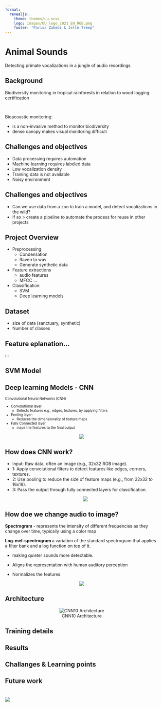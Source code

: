 ```yaml
--- 
format: 
  revealjs:
    theme: themes/uu.scss
    logo: images/UU_logo_2021_EN_RGB.png
    footer: "Parisa Zahedi & Jelle Treep"
---
```


# Animal Sounds {data-background-color="#FFCD00"}

::: {.r-stack}
Detecting primate vocalizations in a jungle of audio recordings
:::

## Background

::: {.theme-section}
Biodiversity monitoring in tropical rainforests in relation to wood logging certification

<br> 

Bioacoustic monitoring: 

-   is a non-invasive method to monitor biodiversity
-   dense canopy makes visual monitoring difficult

:::

## {data-background-image="images/Slide6.jpg"}


## Challenges and objectives
::: {.theme-section-large}
-   Data processing requires automation
-   Machine learning requires labeled data
-   Low vocalization density
-   Training data is not available
-   Noisy environment
:::

## {data-background-image="images/Slide8.jpg"}

## Challenges and objectives
::: {.theme-section}
-   Can we use data from a zoo to train a model, and detect vocalizations in the wild?
-   If so > create a pipeline to automate the process for reuse in other projects
:::

## {data-background-image="images/Slide10.jpg"}

## {data-background-image="images/Slide11.jpg"}

## {data-background-image="images/Slide14.jpg"}

## {data-background-image="images/Slide23.jpg"}

## {data-background-image="images/Slide24.jpg"}

## Project Overview

::: {.theme-section}
- Preprocessing
  - Condensation
  - Raven to wav 
  - Generate synthetic data

- Feature extractions
  - audio features
  - MFCC ...

- Classification
    - SVM
    - Deep learning models


:::


## Dataset

::: {.theme-section}
- size of data (sanctuary, synthetic)
- Number of classes

:::
## Feature eplanation...
:::

## SVM Model

::: {.theme-section}
:::

## Deep learning Models - CNN

::: {.theme-section}
<div style="font-size: 0.8em;">
Convolutional Neural Networks (CNN)

- Convolutional layer
  - Detects features e.g., edges, textures, by applying filters
- Pooling layer: 
  - Reduces the dimensionality of feature maps 
- Fully Connected layer
  - maps the features to the final output 
</div>
<div style="text-align: center;">
![](images/convolution.png)
</div>
:::

## How does CNN work?
::: {.theme-section}
- Input: Raw data, often an image (e.g., 32x32 RGB image).
- 1: Apply convolutional filters to detect features like edges, corners, textures.
- 2: Use pooling to reduce the size of feature maps (e.g., from 32x32 to 16x16).
- 3: Pass the output through fully connected layers for classification.
<div style="text-align: center;">  
![](images/cnn.png)
</div>
:::

## How doe we change audio to image?
::: {.theme-section}
<b>Spectrogram</b>
- represents the intensity of different frequencies as they change over time, typically using a color map 

<b>Log-mel-spectrogram </b> a variation of the standard spectrogram that applies a filter bank and a log function on top of it. 

-	making quieter sounds more detectable.

-	Aligns the representation with human auditory perception

-	Normalizes the features

<div style="text-align: center;">  
![](images/logmel.png)
</div>
:::

## Architecture
::: {.theme-section}

<div style="text-align: center;">  
![CNN10 Architecture](images/cnn10.png)
</div>
:::


## Training details

::: {.theme-section}

:::

## Results

::: {.theme-section}

:::

## Challanges & Learning points

::: {.theme-section}

:::

## Future work

::: {.theme-section}

:::

# {data-background-color="#FFCD00"}

![](images/UU_logo_2021_EN_RGB_payoff.png)